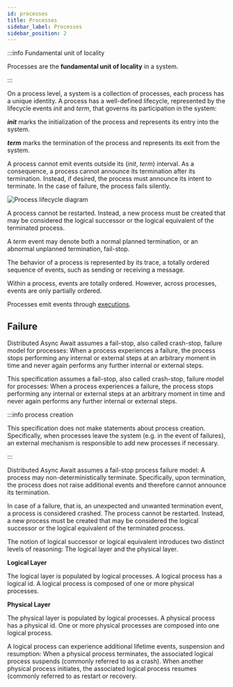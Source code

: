 ```yaml
---
id: processes
title: Processes
sidebar_label: Processes
sidebar_position: 2
---
```



:::info Fundamental unit of locality

Processes are the **fundamental unit of locality** in a system.

:::

On a process level, a system is a collection of processes, each process has a unique identity.
A process has a well-defined lifecycle, represented by the lifecycle events _init_ and _term_, that governs its participation in the system:

**_init_** marks the initialization of the process and represents its entry into the system.

**_term_** marks the termination of the process and represents its exit from the system.

A process cannot emit events outside its (_init_, _term_) interval.
As a consequence, a process cannot announce its termination after its termination.
Instead, if desired, the process must announce its intent to terminate.
In the case of failure, the process fails silently.

<LabeledDiagram>
  <img src="/img/process-lifecycle.svg" alt="Process lifecycle diagram" />
</LabeledDiagram>

A process cannot be restarted.
Instead, a new process must be created that may be considered the logical successor or the logical equivalent of the terminated process.

A _term_ event may denote both a normal planned termination, or an abnormal unplanned termination, fail-stop.

The behavior of a process is represented by its trace, a totally ordered sequence of events, such as sending or receiving a message.

Within a process, events are totally ordered.
However, across processes, events are only partially ordered.

Processes emit events through [executions](/specification/system-model/executions).

## Failure

Distributed Async Await assumes a fail-stop, also called crash-stop, failure model for processes: When a process experiences a failure, the process stops performing any internal or external steps at an arbitrary moment in time and never again performs any further internal or external steps.

This specification assumes a fail-stop, also called crash-stop, failure model for processes: When a process experiences a failure, the process stops performing any internal or external steps at an arbitrary moment in time and never again performs any further internal or external steps.

:::info process creation

This specification does not make statements about process creation.
Specifically, when processes leave the system (e.g. in the event of failures), an external mechanism is responsible to add new processes if necessary.

:::

Distributed Async Await assumes a fail-stop process failure model: A process may non-deterministically terminate. Specifically, upon termination, the process does not raise additional events and therefore cannot announce its termination.

In case of a failure, that is, an unexpected and unwanted termination event, a process is considered crashed. The process cannot be restarted. Instead, a new process must be created that may be considered the logical successor or the logical equivalent of the terminated process.

The notion of logical successor or logical equivalent introduces two distinct levels of reasoning: The logical layer and the physical layer.

**Logical Layer**

The logical layer is populated by logical processes. A logical process has a logical id. A logical process is composed of one or more physical processes.

**Physical Layer**

The physical layer is populated by logical processes. A physical process has a physical id. One or more physical processes are composed into one logical process.

A logical process can experience additional lifetime events, suspension and resumption: When a physical process terminates, the associated logical process suspends (commonly referred to as a crash). When another physical process initiates, the associated logical process resumes (commonly referred to as restart or recovery.
